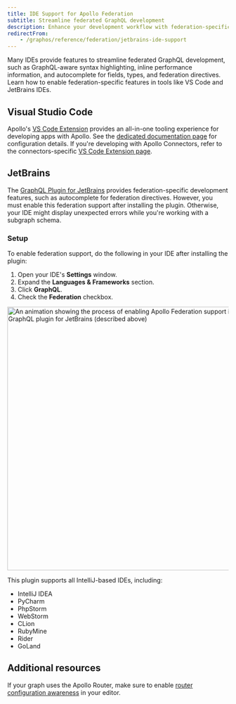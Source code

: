 ```yaml
---
title: IDE Support for Apollo Federation
subtitle: Streamline federated GraphQL development
description: Enhance your development workflow with federation-specific features in VSCode and IntelliJ-based IDEs.
redirectFrom:
    - /graphos/reference/federation/jetbrains-ide-support
---
```


Many IDEs provide features to streamline federated GraphQL development, such as GraphQL-aware syntax highlighting, inline performance information, and autocomplete for fields, types, and federation directives. Learn how to enable federation-specific features in tools like VS Code and JetBrains IDEs.

## Visual Studio Code

Apollo's [VS Code Extension](https://marketplace.visualstudio.com/items?itemName=apollographql.vscode-apollo) provides an all-in-one tooling experience for developing apps with Apollo. See the [dedicated documentation page](/vs-code-extension) for configuration details. If you're developing with Apollo Connectors, refer to the connectors-specific [VS Code Extension page](/graphos/schema-design/connectors/vs-code).

## JetBrains

The [GraphQL Plugin for JetBrains](https://plugins.jetbrains.com/plugin/8097-graphql/) provides federation-specific development features, such as autocomplete for federation directives. However, you must enable this federation support after installing the plugin. Otherwise, your IDE might display unexpected errors while you're working with a subgraph schema.

### Setup

To enable federation support, do the following in your IDE after installing the plugin:

1. Open your IDE's **Settings** window.
2. Expand the **Languages & Frameworks** section.
3. Click **GraphQL**.
4. Check the **Federation** checkbox.

<img
    class="screenshot"
    alt="An animation showing the process of enabling Apollo Federation support in the GraphQL plugin for JetBrains (described above)"
    src="../../images/JetBrains-plugin.webp"
    width="600"
/>

This plugin supports all IntelliJ-based IDEs, including:

- IntelliJ IDEA
- PyCharm
- PhpStorm
- WebStorm
- CLion
- RubyMine
- Rider
- GoLand

## Additional resources

If your graph uses the Apollo Router, make sure to enable [router configuration awareness](/graphos/reference/router/configuration#configuration-awareness-in-your-text-editor) in your editor.

